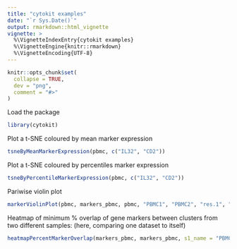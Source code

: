 ```yaml
---
title: "cytokit examples"
date: "`r Sys.Date()`"
output: rmarkdown::html_vignette
vignette: >
  %\VignetteIndexEntry{cytokit examples}
  %\VignetteEngine{knitr::rmarkdown}
  %\VignetteEncoding{UTF-8}
---
```


```r
knitr::opts_chunk$set(
  collapse = TRUE,
  dev = "png",
  comment = "#>"
)
```

Load the package

```r
library(cytokit)
```

Plot a t-SNE coloured by mean marker expression

```r

tsneByMeanMarkerExpression(pbmc, c("IL32", "CD2"))

```


Plot a t-SNE coloured by percentiles marker expression

```r

tsneByPercentileMarkerExpression(pbmc, c("IL32", "CD2"))

```

Pariwise violin plot

```r

markerViolinPlot(pbmc, markers_pbmc, pbmc, "PBMC1", "PBMC2", "res.1", "res.1")

```


Heatmap of minimum % overlap of gene markers between clusters from two different samples:
(here, comparing one dataset to itself)

```r

heatmapPercentMarkerOverlap(markers_pbmc, markers_pbmc, s1_name = "PBMC", s2_name = "PBMC")

```
